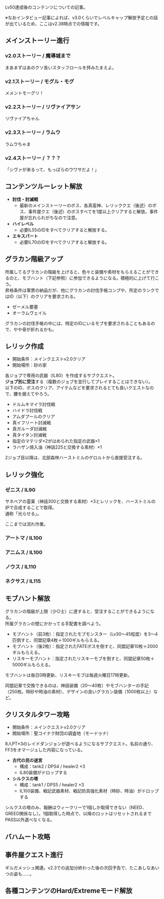 Lv50達成後のコンテンツについての記事。

※なおインタビュー記事によれば、v3.0くらいでレベルキャップ解放予定との話が出ているため、ここはv2.38時点での情報です。

== メインストーリー進行 ==
=== v2.0ストーリー / 魔導城まで ===
まあまずはあのクソ長いスタッフロールを拝みたまえよ。

=== v2.1ストーリー / モグル・モグ ===
メメントモーグリ！

=== v2.2ストーリー / リヴァイアサン ===
リヴァイアちゃん

=== v2.3ストーリー / ラムウ ===
ラムウちゃま

=== v2.4ストーリー / ？？？ ===
「シヴァが来るって、もっぱらのウワサだよ！」

== コンテンツルーレット解放 ==

* '''討伐・討滅戦'''
** 最新のメインストーリーのボス、各真蛮神、レリッククエ（後述）のボス、事件屋クエ（後述）のボスすべてを1度以上クリアすると解放。事件屋が忘れられがちなので注意。
* '''ハイレベル'''
** 必要IL55のIDをすべてクリアすると解放する。
* '''エキスパート'''
** 必要IL70のIDをすべてクリアすると解放する。

== グラカン階級アップ ==

所属してるグラカンの階級を上げると、色々と装備や素材をもらえることができるのと、モブハント（下記参照）に参加できるようになる。積極的に上げて行こう。<br/>
昇格条件は軍票の納品だが、他にグラカンの討伐手帳コンプや、所定のランクではID（以下）のクリアを要求される。

* ゼーメル要塞
* オーラムヴェイル

グラカンの討伐手帳の中には、特定のIDにいるモブを要求されることもあるので、やや骨が折れるかも。

== レリック作成 ==

* 開始条件：メインクエストv2.0クリア
* 開始場所：砂の家

各ジョブで専用の武器（IL80）を作成するサブクエスト。<br/>
'''ジョブ別に受注'''する（複数のジョブを並行してプレイすることはできない）。<br/>
以下のID、ボスのクリア、アイテムなどを要求されるとても長いクエストなので、腰を据えてやろう。

* ドルムキマイラ討伐戦
* ハイドラ討伐戦
* アムダプールのクリア
* 真イフリート討滅戦
* 真ガルーダ討滅戦
* 真タイタン討滅戦
* 指定のマテリダ×2がはめられた指定の武器×1
* ラハザン焼入油（神話225と交換する素材）×1

2ジョブ目以降は、北部森林ハーストミルのゲロルトから直接受注する。

== レリック強化 ==

=== ゼニス / IL90 ===

サネベアの霊薬（神話300と交換する素材）×3とレリックを、ハーストミルの炉で合成することで取得。<br/>
通称「光らせる」。

ここまでは流れ作業。

=== アートマ / IL100 ===

=== アニムス / IL100 ===

=== ノウス / IL110 ===

=== ネクサス / IL115 ===

== モブハント解放 ==

グラカンの階級が上限（少○士）に達すると、受注することができるようになる。<br/>
所属グラカンの壁にかかってる手配書を調べよう。

* モブハント（前3枚）：指定されたモブモンスター（Lv30～45程度）を3～4匹倒すと、同盟記章4枚＋1000ギルもらえる。
* モブハント（後2枚）：指定されたFATEボスを倒すと、同盟記章10枚＋2000ギルもらえる。
* リスキーモブハント：指定されたリスキーモブを倒すと、同盟記章50枚＋5000ギルもらえる。

モブハントは毎日0時更新、リスキーモブは毎週火曜日17時更新。

同盟記章で交換できるのは、神話装備（20～40枚）やモブハンターの手記（250枚。時砂や時油の素材）、デザインの良いグラカン装備（1000枚以上）など。

== クリスタルタワー攻略 ==

* 開始条件：メインクエストv2.0クリア
* 開始場所：聖コイナク財団の調査地（モードゥナ）

8人PT×3のレイドダンジョンが遊べるようになるサブクエスト。名前の通り、FF3をオマージュした内容になっている。

* '''古代の民の迷宮'''
** 構成：tank2 / DPS4 / healer2 ×3
** IL80装備がドロップする
* '''シルクスの塔'''
** 構成：tank1 / DPS5 / healer2 ×3
** IL100装備、戦記武器素材、戦記防具強化素材（時砂、時油）がドロップする

シルクスの塔のみ、報酬はウィークリーで1個しか取得できない（NEED、GREED関係なし）。1個取得した時点で、以降のロットはリセットされるまでPASS以外選べなくなる。

== バハムート攻略 ==


== 事件屋クエスト進行 ==
ギルガメッシュ関連。v2.3での追加分終わった後の次回予告で、たこあしなあいつの姿も……。


== 各種コンテンツのHard/Extremeモード解放 ==


